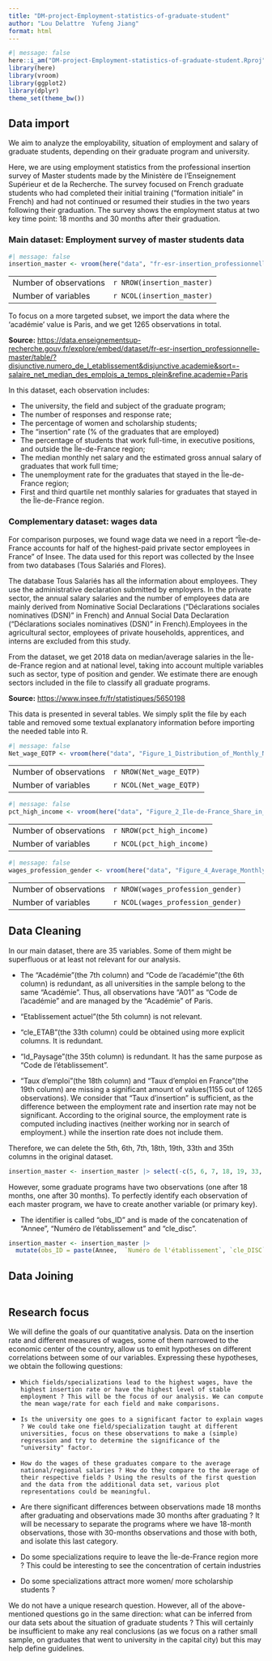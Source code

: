 ```yaml
---
title: "DM-project-Employment-statistics-of-graduate-student"
author: "Lou Delattre  Yufeng Jiang"
format: html
---
```


```r
#| message: false
here::i_am("DM-project-Employment-statistics-of-graduate-student.Rproj")
library(here)
library(vroom)
library(ggplot2)
library(dplyr)
theme_set(theme_bw())
```

## Data import


We aim to analyze the employability, situation of employment and salary of graduate students, depending on their graduate program and university.

Here, we are using employment statistics from the professional insertion survey of Master students made by the Ministère de l'Enseignement Supérieur et de la Recherche. The survey focused on French graduate students who had completed their initial training ("formation initiale" in French) and had not continued or resumed their studies in the two years following their graduation. The survey shows the employment status at two key time point: 18 months and 30 months after their graduation.


### Main dataset: Employment survey of master students data
```r
#| message: false
insertion_master <- vroom(here("data", "fr-esr-insertion_professionnelle-master.csv"))
```

|                        |                            |
|------------------------|----------------------------|
| Number of observations | `r NROW(insertion_master)` |
| Number of variables    | `r NCOL(insertion_master)` |

To focus on a more targeted subset, we import the data where the 'académie' value is Paris, and we get 1265 observations in total.

**Source:** <u>https://data.enseignementsup-recherche.gouv.fr/explore/embed/dataset/fr-esr-insertion_professionnelle-master/table/?disjunctive.numero_de_l_etablissement&disjunctive.academie&sort=-salaire_net_median_des_emplois_a_temps_plein&refine.academie=Paris</u>

In this dataset, each observation includes: 

-   The university, the field and subject of the graduate program;<br>
-   The number of responses and response rate;<br>
-   The percentage of women and scholarship students; <br>
-   The "insertion" rate (% of the graduates that are employed)<br>
-   The percentage of students that work full-time, in executive positions, and outside the Île-de-France region;<br>
-   The median monthly net salary and the estimated gross annual salary of graduates that work full time;<br>
-   The unemployment rate for the graduates that stayed in the ÎIe-de-France region; <br>
-   First and third quartile net monthly salaries for graduates that stayed in the Île-de-France region. <br>


### Complementary dataset: wages data

For comparison purposes, we found wage data we need in a report "Île-de-France accounts for half of the highest-paid private sector employees in France" of Insee. The data used for this report was collected by the Insee from two databases (Tous Salariés and Flores).<br>

The database Tous Salariés has all the information about employees. They use the administrative declaration submitted by employers. In the private sector, the annual salary salaries and the number of employees data are mainly derived from Nominative Social Declarations ("Déclarations sociales nominatives (DSN)" in French) and Annual Social Data Declaration ("Déclarations sociales nominatives (DSN)" in French).Employees in the agricultural sector, employees of private households, apprentices, and interns are excluded from this study.

From the dataset, we get 2018 data on median/average salaries in the Île-de-France region and at national level, taking into account multiple variables such as sector, type of position and gender. We estimate there are enough sectors included in the file to classify all graduate programs. 

**Source:** <u>https://www.insee.fr/fr/statistiques/5650198</u>

This data is presented in several tables. We simply split the file by each table and removed some textual explanatory information before importing the needed table into R.

```r
#| message: false
Net_wage_EQTP <- vroom(here("data", "Figure_1_Distribution_of_Monthly_Net_Wages_in_Ile-de-France_and_France_EQTP.csv"))
```

|                        |                         |
|------------------------|-------------------------|
| Number of observations | `r NROW(Net_wage_EQTP)` |
| Number of variables    | `r NCOL(Net_wage_EQTP)` |

```r
#| message: false
pct_high_income <- vroom(here("data", "Figure_2_Ile-de-France_Share_in_High_Incomes_High_Wealth_and_High_Wages.csv"))
```

|                        |                           |
|------------------------|---------------------------|
| Number of observations | `r NROW(pct_high_income)` |
| Number of variables    | `r NCOL(pct_high_income)` |

```r
#| message: false
wages_profession_gender <- vroom(here("data", "Figure_4_Average_Monthly_Net_Wages_EQTP_by_Socio-Professional_Category_and_Gender.csv"))
```
|                        |                                   |
|------------------------|-----------------------------------|
| Number of observations | `r NROW(wages_profession_gender)` |
| Number of variables    | `r NCOL(wages_profession_gender)` |


## Data Cleaning

In our main dataset, there are 35 variables. Some of them might be superfluous or at least not relevant for our analysis.

-   The "Académie"(the 7th column) and "Code de l'académie"(the 6th column) is redundant, as all universities in the sample belong to the same "Académie". Thus, all observations have "A01" as "Code de l'académie" and are managed by the "Académie" of Paris.

-   "Etablissement actuel"(the 5th column) is not relevant.

-   "cle_ETAB"(the 33th column) could be obtained using more explicit columns. It is redundant.

-   "Id_Paysage"(the 35th column) is redundant. It has the same purpose as "Code de l'établissement".

-   "Taux d'emploi"(the 18th column) and "Taux d'emploi en France"(the 19th column) are missing a significant amount of values(1155 out of 1265 observations). We consider that "Taux d'insertion" is sufficient, as the difference between the employment rate and insertion rate may not be significant. According to the original source, the employment rate is computed including inactives (neither working nor in search of employment.) while the insertion rate does not include them.

Therefore, we can delete the 5th, 6th, 7th, 18th, 19th, 33th and 35th columns in the original dataset.

```r
insertion_master <- insertion_master |> select(-c(5, 6, 7, 18, 19, 33, 35))
```

However, some graduate programs have two observations (one after 18 months, one after 30 months). To perfectly identify each observation of each master program, we have to create another variable (or primary key).

-    The identifier is called "obs_ID" and is made of the concatenation of "Annee", "Numéro de l'établissement" and "cle_disc". 

```r
insertion_master <- insertion_master |>
  mutate(obs_ID = paste(Annee,  `Numéro de l'établissement`, `cle_DISC`, sep = "_"))
```

## Data Joining

```r

```


## Research focus

  We will define the goals of our quantitative analysis. Data on the insertion rate and different measures of wages, some of them narrowed to the economic center of the country, allow us to emit hypotheses on different correlations between some of our variables. Expressing these hypotheses, we obtain the following questions:  

-     Which fields/specializations lead to the highest wages, have the highest insertion rate or have the highest level of stable employment ? This will be the focus of our analysis. We can compute the mean wage/rate for each field and make comparisons. 

-     Is the university one goes to a significant factor to explain wages ? We could take one field/specialization taught at different universities, focus on these observations to make a (simple) regression and try to determine the significance of the "university" factor. 

-     How do the wages of these graduates compare to the average national/regional salaries ? How do they compare to the average of their respective fields ? Using the results of the first question and the data from the additional data set, various plot representations could be meaningful. 

-    Are there significant differences between observations made 18 months after graduating and observations made 30 months after graduating ? It will be necessary to separate the programs where we have 18-month observations, those with 30-months observations and those with both, and isolate this last category. 

-   Do some specializations require to leave the Île-de-France region more ? This could be interesting to
see the concentration of certain industries 

-   Do some specializations attract more women/ more scholarship students ? 

We do not have a unique research question. However, all of the above-mentioned questions go in the same direction: what can be inferred from our data sets about the situation of graduate students ? This will certainly be insufficient to make any real conclusions (as we focus on a rather small sample, on graduates that went to university in the capital city) but this may help define guidelines.   






